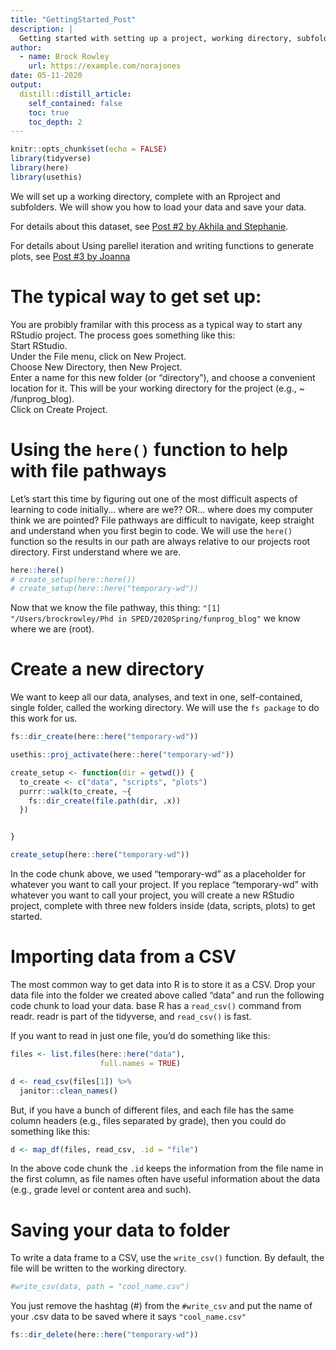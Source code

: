 ```yaml
---
title: "GettingStarted_Post"
description: |
  Getting started with setting up a project, working directory, subfolders, and loading data.
author:
  - name: Brock Rowley
    url: https://example.com/norajones
date: 05-11-2020
output:
  distill::distill_article:
    self_contained: false
    toc: true
    toc_depth: 2
---
```


```r
knitr::opts_chunk$set(echo = FALSE)
library(tidyverse)
library(here)
library(usethis)
```

We will set up a working directory, complete with an Rproject and subfolders. We will show you how to load your data and save your data.

For details about this dataset, see [Post #2 by Akhila and Stephanie](https://s-gluck.github.io/funprog_blog/posts/2020-05-08-blog_post_2/).

For details about Using parellel iteration and writing functions to generate plots, see [Post #3 by Joanna](https://s-gluck.github.io/funprog_blog/posts/2020-05-08-blog_post_3/)

# The typical way to get set up:
You are probibly framilar with this process as a typical way to start any RStudio project. The process goes something like this:  
Start RStudio.  
Under the File menu, click on New Project.  
Choose New Directory, then New Project.  
Enter a name for this new folder (or “directory”), and choose a convenient location for it. This will be your working directory for the project (e.g., ~ /funprog_blog).  
Click on Create Project.

# Using the `here()` function to help with file pathways

Let's start this time by figuring out one of the most difficult aspects of learning to code initially... where are we?? OR... where does my computer think we are pointed? File pathways are difficult to navigate, keep straight and understand when you first begin to code. We will use the `here()` function so the results in our path are always relative to our projects root directory. First understand where we are.

```r
here::here()
# create_setup(here::here())
# create_setup(here::here("temporary-wd"))
```

Now that we know the file pathway, this thing: `"[1] "/Users/brockrowley/Phd in SPED/2020Spring/funprog_blog"` we know where we are (root).

# Create a new directory 

We want to keep all our data, analyses, and text in one, self-contained, single folder, called the working directory. We will use the `fs package` to do this work for us.

```r

fs::dir_create(here::here("temporary-wd"))

usethis::proj_activate(here::here("temporary-wd"))

create_setup <- function(dir = getwd()) {
  to_create <- c("data", "scripts", "plots")
  purrr::walk(to_create, ~{
    fs::dir_create(file.path(dir, .x))
  })


}

create_setup(here::here("temporary-wd"))
```

In the code chunk above, we used "temporary-wd" as a placeholder for whatever you want to call your project. If you replace "temporary-wd" with whatever you want to call your project, you will create a new RStudio project, complete with three new folders inside (data, scripts, plots) to get started.

# Importing data from a CSV

The most common way to get data into R is to store it as a CSV. Drop your data file into the folder we created above called "data" and run the following code chunk to load your data.
base R has a `read_csv()` command from readr. readr is part of the tidyverse, and `read_csv()` is fast.

If you want to read in just one file, you'd do something like this:

```r
files <- list.files(here::here("data"),
                    full.names = TRUE)

d <- read_csv(files[1]) %>%
  janitor::clean_names()
```

But, if you have a bunch of different files, and each file has the same column headers (e.g., files separated by grade), then you could do something like this:

```r
d <- map_df(files, read_csv, .id = "file")
```

In the above code chunk the `.id` keeps the information from the file name in the first column, as file names often have useful information about the data (e.g., grade level or content area and such).

# Saving your data to folder

To write a data frame to a CSV, use the `write_csv()` function. By default, the file will be written to the working directory.

```r
#write_csv(data, path = "cool_name.csv")
```

You just remove the hashtag (#) from the `#write_csv` and put the name of your .csv data to be saved where it says `"cool_name.csv"`

<!--  The following code chunk is here to delete the temporary working directory (temporary-wd) used to show how the function works. -->

```r
fs::dir_delete(here::here("temporary-wd"))
```